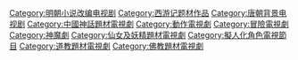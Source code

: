 [[Category:明朝小说改编电视剧|Category:明朝小说改编电视剧]]
[[Category:西游记题材作品|Category:西游记题材作品]]
[[Category:唐朝背景电视剧|Category:唐朝背景电视剧]]
[[Category:中國神話題材電視劇|Category:中國神話題材電視劇]]
[[Category:動作電視劇|Category:動作電視劇]]
[[Category:冒險電視劇|Category:冒險電視劇]]
[[Category:神魔劇|Category:神魔劇]]
[[Category:仙女及妖精題材電視劇|Category:仙女及妖精題材電視劇]]
[[Category:擬人化角色電視節目|Category:擬人化角色電視節目]]
[[Category:道教題材電視劇|Category:道教題材電視劇]]
[[Category:佛教題材電視劇|Category:佛教題材電視劇]]